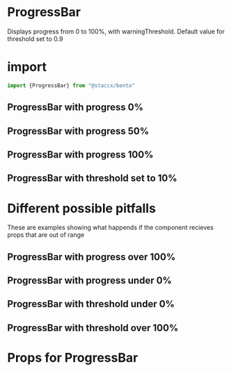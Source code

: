 
<Meta title="Components|DataViz/ProgressBar" component={ProgressBar}/>

# ProgressBar
Displays progress from 0 to 100%, with warningThreshold. Default value for threshold set to 0.9

# import

```javascript
import {ProgressBar} from "@staccx/bento"
```

## ProgressBar with progress 0%
<Preview>
  <Story name="0%">
   <ProgressBar progress="0"/>
  </Story>
</Preview>

   
## ProgressBar with progress 50%
<Preview>
  <Story name="50%">
   <ProgressBar progress="0.5"/>
  </Story>
</Preview>



## ProgressBar with progress 100%
<Preview>
  <Story name="100%">
   <ProgressBar progress="1"/>
  </Story>
</Preview>

## ProgressBar with threshold set to 10%
<Preview>
    <Story name="Threshold low">
       <ProgressBar progress="0.2" warningThreshold="0.1"/>
     </Story>
</Preview>

# Different possible pitfalls 
These are examples showing what happends if the component recieves props that are
out of range

## ProgressBar with progress over 100%
<Preview>
  <Story name="110%">
   <ProgressBar progress="1.1"/>
  </Story>
</Preview>


## ProgressBar with progress under 0%
<Preview>
  <Story name="-10%">
   <ProgressBar progress="-0.1"/>
  </Story>
</Preview>



## ProgressBar with threshold under 0%
<Preview>
    <Story name="Threshold under 0%">
       <ProgressBar progress="0.2" warningThreshold="-0.1"/>
     </Story>
</Preview>


## ProgressBar with threshold over 100%
<Preview>
    <Story name="Threshold over 100%">
       <ProgressBar progress="1" warningThreshold="1.5"/>
     </Story>
</Preview>           

# Props for ProgressBar

<Props of={ProgressBar} />


